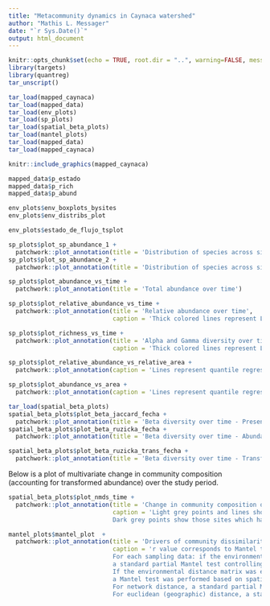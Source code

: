 ```yaml
---
title: "Metacommunity dynamics in Caynaca watershed"
author: "Mathis L. Messager"
date: "`r Sys.Date()`"
output: html_document
---
```


```r
knitr::opts_chunk$set(echo = TRUE, root.dir = "..", warning=FALSE, message=FALSE)
library(targets)
library(quantreg)
tar_unscript()

tar_load(mapped_caynaca)
tar_load(mapped_data)
tar_load(env_plots)
tar_load(sp_plots)
tar_load(spatial_beta_plots)
tar_load(mantel_plots)
tar_load(mapped_data)
tar_load(mapped_caynaca)
```

```r
knitr::include_graphics(mapped_caynaca) 

mapped_data$p_estado
mapped_data$p_rich
mapped_data$p_abund
```

```r
env_plots$env_boxplots_bysites
env_plots$env_distribs_plot
```


```r
env_plots$estado_de_flujo_tsplot
```
```r
sp_plots$plot_sp_abundance_1 +
  patchwork::plot_annotation(title = 'Distribution of species across sites - #1')
sp_plots$plot_sp_abundance_2 +
  patchwork::plot_annotation(title = 'Distribution of species across sites - #2')
```
```r
sp_plots$plot_abundance_vs_time +
  patchwork::plot_annotation(title = 'Total abundance over time')

sp_plots$plot_relative_abundance_vs_time +
  patchwork::plot_annotation(title = 'Relative abundance over time',
                             caption = 'Thick colored lines represent LOESS fits across sites by long-term flow regime')

sp_plots$plot_richness_vs_time +
  patchwork::plot_annotation(title = 'Alpha and Gamma diversity over time',
                             caption = 'Thick colored lines represent LOESS fits across sites by long-term flow regime')

sp_plots$plot_relative_abundance_vs_relative_area +
  patchwork::plot_annotation(caption = 'Lines represent quantile regression fits for 20th, 50th and 80th percentiles')

sp_plots$plot_abundance_vs_area +
  patchwork::plot_annotation(caption = 'Lines represent quantile regression fits for 20th, 50th and 80th percentiles')
```

```r
tar_load(spatial_beta_plots)
spatial_beta_plots$plot_beta_jaccard_fecha +
  patchwork::plot_annotation(title = 'Beta diversity over time - Presence-absence | Jaccard')
spatial_beta_plots$plot_beta_ruzicka_fecha +
  patchwork::plot_annotation(title = 'Beta diversity over time - Abundance | Ruzicka')

spatial_beta_plots$plot_beta_ruzicka_trans_fecha +
  patchwork::plot_annotation(title = 'Beta diversity over time - Transformed abundance | Ruzicka')
```

Below is a plot of multivariate change in community composition (accounting for 
transformed abundance) over the study period. 
```r
spatial_beta_plots$plot_nmds_time +
  patchwork::plot_annotation(title = 'Change in community composition over time - nMDS (abundance) | Bray-Curtis',
                             caption = 'Light grey points and lines show the sites community composition in the previous sampling date and trajectory. 
                             Dark grey points show those sites which have gone dry since the previous sampling date.')
```

```r
mantel_plots$mantel_plot  +
  patchwork::plot_annotation(title = 'Drivers of community dissimilarity',
                             caption = 'r value corresponds to Mantel test statistic. 
                             For each sampling data: if the environmental distance matrix was non-euclidean or if there was insufficient spatial structure to produce a spatial weighting matrix: 
                             a standard partial Mantel test controlling for euclidean (geographic) distance was run. 
                             If the environmental distance matrix was euclidean and there was a positive spatial structure: 
                             a Mantel test was performed based on spatially constrained randomizations using Moran spectral randomization with the best spatial weighting matrix (Crabot et al. 2019). 
                             For network distance, a standard partial Mantel test was performed, controlling for euclidean (geographic) distance.
                             For euclidean (geographic) distance, a standard (non-partial) Mantel test was run.')
```


